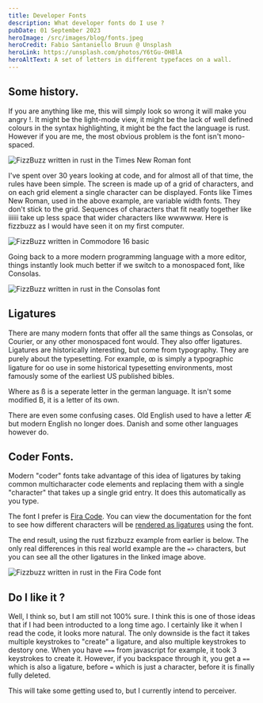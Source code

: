```yaml
---
title: Developer Fonts
description: What developer fonts do I use ?
pubDate: 01 September 2023
heroImage: /src/images/blog/fonts.jpeg
heroCredit: Fabio Santaniello Bruun @ Unsplash
heroLink: https://unsplash.com/photos/Y6tGu-OH8lA
heroAltText: A set of letters in different typefaces on a wall.
---
```



## Some history.

If you are anything like me, this will simply look so wrong it will make you angry !. It might be the light-mode view, 
it might be the lack of well defined colours in the syntax highlighting, it might be the fact the language is rust. However
if you are me, the most obvious problem is the font isn't mono-spaced.

<Image src={FizzBuzz_TimesNewRoman} alt="FizzBuzz written in rust in the Times New Roman font" class="center" />

I've spent over 30 years looking at code, and for almost all of that time, the rules have been simple. The screen
is made up of a grid of characters, and on each grid element a single character can be displayed. Fonts like Times New Roman,
used in the above example, are variable width fonts. They don't stick to the grid. Sequences of characters that fit neatly together
like iiiiii take up less space that wider characters like wwwwww. Here is fizzbuzz as I would have seen it on my first computer.

<Image src={FizzBuzz_C16} alt="FizzBuzz written in Commodore 16 basic" class="center" />

Going back to a more modern programming language with a more editor, things instantly look much better if we switch to a monospaced
font, like Consolas.

<Image src={FizzBuzz_Consolas} alt="FizzBuzz written in rust in the Consolas font" class="center" />

## Ligatures

There are many modern fonts that offer all the same things as Consolas, or Courier, or any other monospaced font would. They also
offer ligatures. Ligatures are historically interesting, but come from typography. They are purely about the typesetting. For example, 
ꝏ is simply a typographic ligature for oo use in some historical typesetting environments, most famously some of the earliest
US published bibles.

Where as ß is a seperate letter in the german language. It isn't some modified B, it is a letter of its own.

There are even some confusing cases. Old English used to have a letter Æ but modern English no longer does. Danish and some other
languages however do.

## Coder Fonts.

Modern "coder" fonts take advantage of this idea of ligatures by taking common multicharacter code elements and replacing them with 
a single "character" that takes up a single grid entry. It does this automatically as you type.

The font I prefer is [Fira Code](https://github.com/tonsky/FiraCode). You can view the documentation for the font to see
how different characters will be <a href="https://github.com/tonsky/FiraCode#whats-in-the-box">rendered as ligatures</a> using the font.

The end result, using the rust fizzbuzz example from earlier is below. The only real differences in this real world example are the `=>` characters,
but you can see all the other ligatures in the linked image above.

<Image src={FizzBuzz_FiraCode} alt="Fizzbuzz written in rust in the Fira Code font" class="center" />

## Do I like it ?

Well, I think so, but I am still not 100% sure. I think this is one of those ideas that if I had been introducted to a long time ago. 
I certainly like it when I read the code, it looks more natural. The only downside is the fact it takes multiple keystrokes to "create"
a ligature, and also multiple keystrokes to destory one. When you have `===` from javascript for example, it took 3 keystrokes to create it.
However, if you backspace through it, you get a `==` which is also a ligature, before `=` which is just a character, before it is finally
fully deleted.

This will take some getting used to, but I currently intend to perceiver.

